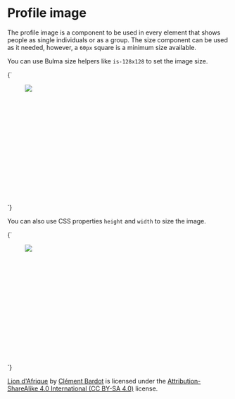 
<Meta title="Patterns/Profile image" />

# Profile image

The profile image is a component to be used in every element that shows people
as single individuals or as a group. The size component can be used as it
needed, however, a `60px` square is a minimum size available.

You can use Bulma size helpers like `is-128x128` to set the image size.

<Preview>
  <Story
    name="Default"
    parameters={{
      design: figmaConfig('6728%3A329')
    }}
  >{`
    <figure class="image is-128x128">
      <img class="profile" src="demo/lion_dafrique.jpg">
    </figure>
  `}</Story>
</Preview>

You can also use CSS properties `height` and `width` to size the image.

<Preview>
  <Story
    name="Custom sizes"
    parameters={{
      design: figmaConfig('6728%3A329')
    }}
  >{`
    <style>
      .image {
        height: 256px;
        width: 256px;
      }
    </style>
    <figure class="image profile">
      <img class="profile" src="demo/lion_dafrique.jpg">
    </figure>
  `}</Story>
</Preview>

[Lion d'Afrique](https://commons.wikimedia.org/wiki/File:Lion_d'Afrique.jpg)
by
[Clément Bardot](https://commons.wikimedia.org/wiki/User:Clément_Bardot)
is licensed under the
[Attribution-ShareAlike 4.0 International (CC BY-SA 4.0)](https://creativecommons.org/licenses/by-sa/4.0/)
license.
